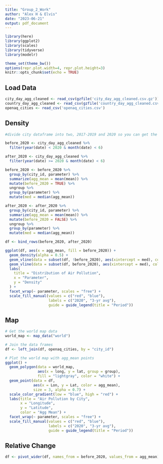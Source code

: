 ```yaml
---
title: "Group_2_Work"
author: "Alex H & Elvis"
date: "2023-06-21"
output: pdf_document
---
```

```r
library(here)
library(ggplot2)
library(scales)
library(tidyverse)
library(modelr)

theme_set(theme_bw())
options(repr.plot.width=4, repr.plot.height=3)
knitr::opts_chunk$set(echo = TRUE)
```
## Load Data
```r
city_day_agg_cleaned <- read_csv(gzfile('city_day_agg_cleaned.csv.gz'))
country_day_agg_cleaned <- read_csv(gzfile('country_day_agg_cleaned.csv.gz'))
openaq_cities <- read_csv('openaq_cities.csv')
```

## Density
```r
#divide city dataframe into two, 2017-2019 and 2020 so you can get the averages for each month and compare them to get the change in the chemical      

before_2020 <- city_day_agg_cleaned %>%
  filter(year(date) < 2020 & month(date) < 6)

after_2020 <- city_day_agg_cleaned %>%
  filter(year(date) >= 2020 & month(date) < 6)

before_2020 <- before_2020 %>%
  group_by(city_id, parameter) %>%
  summarize(agg_mean = mean(mean)) %>%
  mutate(before_2020 = TRUE) %>% 
  ungroup %>% 
  group_by(parameter) %>% 
  mutate(med = median(agg_mean))

after_2020 <- after_2020 %>%
  group_by(city_id, parameter) %>%
  summarize(agg_mean = mean(mean)) %>%
  mutate(before_2020 = FALSE) %>% 
  ungroup %>% 
  group_by(parameter) %>% 
  mutate(med = median(agg_mean))

df <- bind_rows(before_2020, after_2020)

ggplot(df, aes(x = agg_mean, fill = before_2020)) +
  geom_density(alpha = 0.5) +
  geom_vline(data = subset(df, !before_2020), aes(xintercept = med), color = "red", size = 1) +
  geom_vline(data = subset(df, before_2020), aes(xintercept = med), color = "blue", size = 1) +
  labs(
    title = "Distribution of Air Pollution",
    x = "Parameter",
    y = "Density"
  ) +
  facet_wrap(~ parameter, scales = "free") +
  scale_fill_manual(values = c("red", "blue"),
                    labels = c("2020", "3-yr avg"),
                    guide = guide_legend(title = "Period"))
```
## Map
```r
# Get the world map data
world_map <- map_data("world")

# Join the data frames
df <- left_join(df, openaq_cities, by = "city_id")

# Plot the world map with agg_mean points
ggplot() +
  geom_polygon(data = world_map,
               aes(x = long, y = lat, group = group),
               fill = "lightgray", color = "white") +
  geom_point(data = df,
             aes(x = Lon, y = Lat, color = agg_mean),
             size = 3, alpha = 0.7) +
  scale_color_gradient(low = "blue", high = "red") +
  labs(title = "Air Pollution by City",
       x = "Longitude",
       y = "Latitude",
       color = "Agg Mean") +
  facet_wrap(~ parameter, scales = "free") +
  scale_fill_manual(values = c("red", "blue"),
                    labels = c("2020", "3-yr avg"),
                    guide = guide_legend(title = "Period"))
```
## Relative Change
```r
df <- pivot_wider(df, names_from = before_2020, values_from = agg_mean)
```